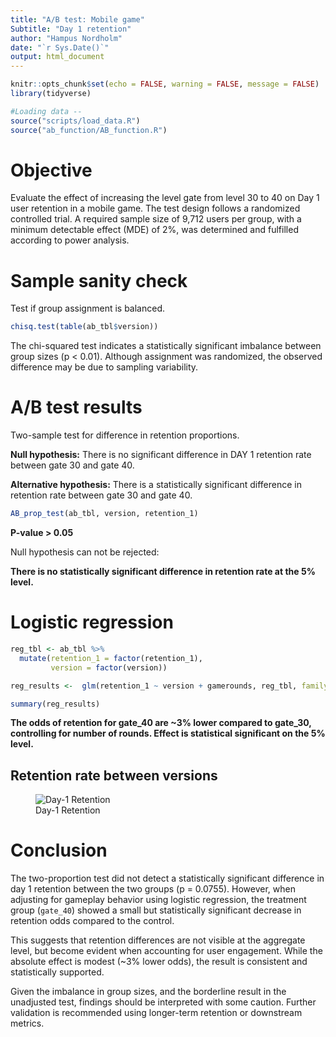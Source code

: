 ```yaml
---
title: "A/B test: Mobile game"
Subtitle: "Day 1 retention"
author: "Hampus Nordholm"
date: "`r Sys.Date()`"
output: html_document
---
```


```r
knitr::opts_chunk$set(echo = FALSE, warning = FALSE, message = FALSE)
library(tidyverse)

#Loading data -- 
source("scripts/load_data.R")
source("ab_function/AB_function.R")
```

# Objective 

Evaluate the effect of increasing the level gate from level 30 to 40 on Day 1 user retention in a mobile game. The test design follows a randomized controlled trial. A required sample size of 9,712 users per group, with a minimum detectable effect (MDE) of 2%, was determined and fulfilled according to power analysis.

# Sample sanity check 

Test if group assignment is balanced.

```r
chisq.test(table(ab_tbl$version))
```

The chi-squared test indicates a statistically significant imbalance between group sizes (p < 0.01). Although assignment was randomized, the observed difference may be due to sampling variability. 

# A/B test results 

Two-sample test for difference in retention proportions.

**Null hypothesis:** There is no significant difference in DAY 1 retention rate between gate 30 and gate 40.  

**Alternative hypothesis:** There is a statistically significant difference in retention rate between gate 30 and gate 40.

```r
AB_prop_test(ab_tbl, version, retention_1)
```

**P-value > 0.05**

Null hypothesis can not be rejected:

**There is no statistically significant difference in retention rate at the 5% level.**

# Logistic regression 

```r
reg_tbl <- ab_tbl %>% 
  mutate(retention_1 = factor(retention_1),
         version = factor(version))

reg_results <-  glm(retention_1 ~ version + gamerounds, reg_tbl, family = "binomial")

summary(reg_results)
```

**The odds of retention for gate_40 are ~3% lower compared to gate_30, controlling for number of rounds. Effect is statistical significant on the 5% level.**

## Retention rate between versions 

![Day-1 Retention](plots/rate_day1.png)

# Conclusion

The two-proportion test did not detect a statistically significant difference in day 1 retention between the two groups (p = 0.0755). However, when adjusting for gameplay behavior using logistic regression, the treatment group (`gate_40`) showed a small but statistically significant decrease in retention odds compared to the control.

This suggests that retention differences are not visible at the aggregate level, but become evident when accounting for user engagement. While the absolute effect is modest (~3% lower odds), the result is consistent and statistically supported.

Given the imbalance in group sizes, and the borderline result in the unadjusted test, findings should be interpreted with some caution. Further validation is recommended using longer-term retention or downstream metrics.








